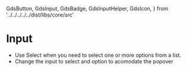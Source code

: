   GdsButton,
  GdsInput,
  GdsBadge,
  GdsInputHelper,
  GdsIcon,
} from '../../../../../dist/libs/core/src'

<Meta title="Components/Input/Select" />

# Input

- Use Select when you need to select one or more options from a list.
- Change the input to select and option to acomodate the popover
